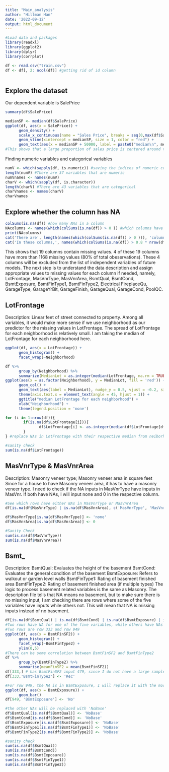 ```yaml
---
title: "Main_analysis"
author: "Hillman Han"
date: '2022-09-12'
output: html_document
---
```

```r
#Load data and packages
library(readxl)
library(ggplot2)
library(dplyr)
library(corrplot)

df <- read.csv("train.csv")
df <- df[, 2: ncol(df)] #getting rid of id column
      
```

## Explore the dataset
Our dependent variable is SalePrice
```r
summary(df$SalePrice)

medianSP <- median(df$SalePrice)
ggplot(df, aes(x = SalePrice)) +
      geom_density() +
      scale_x_continuous(name = "Sales Price", breaks = seq(0,max(df$SalePrice), 1e+5)) +
      geom_vline(xintercept = medianSP, size = 1, color = "red") +
      geom_text(aes(x = medianSP + 50000, label = paste0("median\n", medianSP), y = 7e-06))
#This shows that a large proportion of sales price is centered around the median 163000

```
Finding numeric variables and categorical variables
```r
numV <- which(sapply(df, is.numeric)) #saving the indices of numeric columns
length(numV) #There are 37 variables that are numeric
numVnames <- names(numV)
charV <- which(sapply(df, is.character))
length(charV) #There are 43 variables that are categorical
charVnames <- names(charV)
charVnames
```


## Explore whether the column has NA
```r
colSums(is.na(df)) #how many NAs in a column
NAcolumns <- names(which(colSums(is.na(df)) > 0 )) #which columns have NAs
print(NAcolumns)
cat('There are', length(names(which(colSums(is.na(df)) > 0 ))), 'columns with NAs. ')
cat('In these columns,', names(which(colSums(is.na(df)) > 0.8 * nrow(df))), ', more than 80% of total observations are NAs')

```
This shows that 19 columns contain missing values. 4 of these 19 columns  have more than 1168 missing values (80% of total obeservations). These 4 columns will be excluded from the list of independent variables of future models. The next step is to understand the data description and assign appropriate values to missing values for each column if needed, namely, LotFrontage, MasVnrType, MasVnrArea, BsmtQual, BsmtCond, BsmtExposure, BsmtFinType1, BsmtFinType2, Electrical FireplaceQu, GarageType, GarageYrBlt, GarageFinish, GarageQual, GarageCond, PoolQC.


## LotFrontage
Description: Linear feet of street connected to property.
Among all variables, it would make more sense if we use neighborhood as our predictor for the missing values in LotFrontage. The spread of LotFrontage for each neighborhood is relatively small. I am taking the median of LotFrontage for each neighborhood here.
```r
ggplot(df, aes(x = LotFrontage)) +
      geom_histogram() +
      facet_wrap(~Neighborhood)

df %>% 
      group_by(Neighborhood) %>%
      summarize(MedianLot = as.integer(median(LotFrontage, na.rm = TRUE))) %>%
ggplot(aes(x = as.factor(Neighborhood), y = MedianLot, fill = 'red')) +
      geom_col() +
      geom_text(aes(label = MedianLot), nudge_y = 0.5, vjust = -0.2, size = 3) +
      theme(axis.text.x = element_text(angle = 45, hjust = 1)) +
      ggtitle("median LotFrontage for each neighborhood") +
      xlab("Neighborhood") +
      theme(legend.position = 'none')

for (i in 1:nrow(df)){
        if(is.na(df$LotFrontage[i])){
               df$LotFrontage[i] <- as.integer(median(df$LotFrontage[df$Neighborhood == df$Neighborhood[i]], na.rm=TRUE)) 
        }
} #replace NAs in LotFrontage with their respective median from neiborhood group

#sanity check
sum(is.na(df$LotFrontage))
```

## MasVnrType & MasVnrArea
Description: Masonry veneer type; Masonry veneer area in square feet
Since for a house to have Masonry veneer area, it has to have a masonry veneer type. I need to check if the NA inputs in MasVnrType have inputs in MasVnr. If both have NAs, I will input none and 0 in the respective column.
```r
#See which rows have either NAs in MasVnrType or MasVnrArea
df[is.na(df$MasVnrType) | is.na(df$MasVnrArea), c('MasVnrType', 'MasVnrArea')] 

df$MasVnrType[is.na(df$MasVnrType)] <- 'none'
df$MasVnrArea[is.na(df$MasVnrArea)] <- 0

#Sanity Check
sum(is.na(df$MasVnrType))
sum(is.na(df$MasVnrArea))
```
## Bsmt_
Description:
BsmtQual: Evaluates the height of the basement
BsmtCond: Evaluates the general condition of the basement
BsmtExposure: Refers to walkout or garden level walls
BsmtFinType1: Rating of basement finished area
BsmtFinType2: Rating of basement finished area (if multiple types)
The logic to process basement related variables is the same as Masonry.
The description file tells that NA means no basement, but to make sure there is no missing input, I am checking there are rows where some of the five variables have inputs while others not. This will mean that NA is missing inputs instead of no basement.
```r
df[is.na(df$BsmtQual) | is.na(df$BsmtCond) | is.na(df$BsmtExposure) | is.na(df$BsmtFinType1) | is.na(df$BsmtFinType2), c('BsmtQual', 'BsmtCond', 'BsmtExposure', 'BsmtFinType1','BsmtFinType2')] 
#Two rows have NA for one of the five variables, while others have NAs for all five variables.
#Two rows are row 333 and row 949
ggplot(df, aes(x = BsmtFinSF2)) +
      geom_histogram() +
      facet_wrap(~BsmtFinType2) +
      ylim(0,5)
#There can be some correlation between BsmtFinSF2 and BsmtFinType2
df %>% 
      group_by(BsmtFinType2) %>%
      summarise(meanFinSF2 = mean(BsmtFinSF2))
df[333,] # has BsmtFinSF2 input 479, since I do not have a large sample for BsmtFinSF2, I can only take a bold step to match the input the closest mean, that is Rec
df[333,'BsmtFinType2'] <- 'Rec'

#For row 949, the NA is in BsmtExposure, I will replace it with the most common BsmtExposure
ggplot(df, aes(x = BsmtExposure)) +
      geom_bar()
df[949, 'BsmtExposure'] <- 'No'

#the other NAs will be replaced with 'NoBase'
df$BsmtQual[is.na(df$BsmtQual)] <- 'NoBase'
df$BsmtCond[is.na(df$BsmtCond)] <- 'NoBase'
df$BsmtExposure[is.na(df$BsmtExposure)] <- 'NoBase'
df$BsmtFinType1[is.na(df$BsmtFinType1)] <- 'NoBase'
df$BsmtFinType2[is.na(df$BsmtFinType2)] <- 'NoBase'

#sanity check
sum(is.na(df$BsmtQual))
sum(is.na(df$BsmtCond))
sum(is.na(df$BsmtExposure))
sum(is.na(df$BsmtFinType1))
sum(is.na(df$BsmtFinType2))

```











